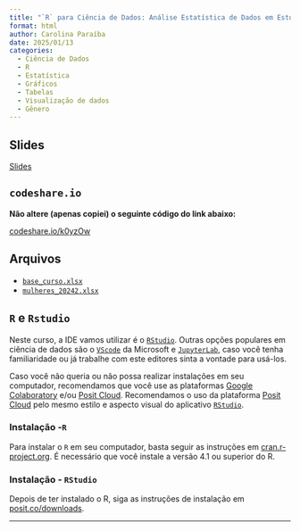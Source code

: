 ```yaml
---
title: "`R` para Ciência de Dados: Análise Estatística de Dados em Estudos de Gênero e Diversidade"
format: html
author: Carolina Paraíba
date: 2025/01/13
categories:
  - Ciência de Dados
  - R
  - Estatística
  - Gráficos
  - Tabelas
  - Visualização de dados
  - Gênero
---
```


## Slides

[Slides](aula_exp_vis_ch.pdf){target="_blank"}

## `codeshare.io`

**Não altere (apenas copiei) o seguinte código do link abaixo:**

[codeshare.io/k0yzOw](https://codeshare.io/k0yzOw){target="_blank"}

## Arquivos

* [`base_curso.xlsx`](base_curso.xlsx)
* [`mulheres_20242.xlsx`](mulheres_20242.xlsx)


## `R` e `Rstudio`

Neste curso, a IDE vamos utilizar é o [`RStudio`](https://posit.co/downloads/){target="_blank"}. Outras opções populares em ciência de dados são o [`VScode`](https://code.visualstudio.com/Download){target="_blank"} da Microsoft e [`JupyterLab`](https://jupyter.org/install){target="_blank"}, caso você tenha familiaridade ou já trabalhe com este editores sinta a vontade para usá-los.

Caso você não queria ou não possa realizar instalações em seu computador, recomendamos que você use as plataformas [Google Colaboratory](https://colab.research.google.com/){target="_blank"} e/ou [Posit Cloud](https://posit.cloud){target="_blank"}. Recomendamos o uso da plataforma [Posit Cloud](https://posit.cloud){target="_blank"} pelo mesmo estilo e aspecto visual do aplicativo [`RStudio`](https://posit.co/downloads/){target="_blank"}.

### Instalação -`R`

Para instalar o `R` em seu computador, basta seguir as instruções em [cran.r-project.org](https://cran.r-project.org/). É necessário que você instale a versão 4.1 ou superior do R.

### Instalação - `RStudio`

Depois de ter instalado o R, siga as instruções de instalação em [posit.co/downloads](https://posit.co/downloads/).

---
